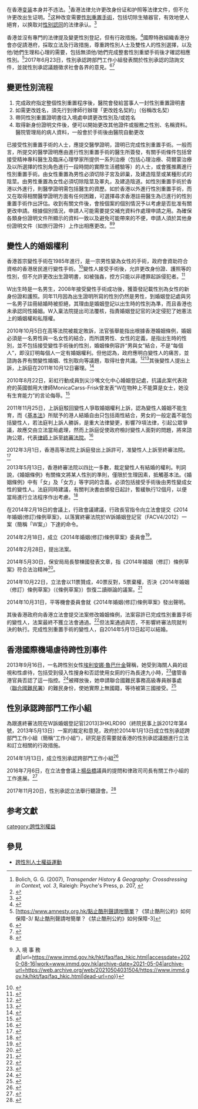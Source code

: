 {{Trivia|time=2020-08-03T00:39:24+00:00}}
在香港[[变装|变装]]本身并不违法。<ref>Bolich, G. G. (2007), ''Transgender History & Geography: Crossdressing in Context, vol. 3'', Raleigh: Psyche's Press, p. 207, {{ISBN|0-615-16766-7}}</ref>香港法律允许更改身份证和护照等法律文件，但不允许更改出生证明。<ref>{{Cite web |url=http://www.fridae.com/newsfeatures/2010/08/19/10235.ms-w-vs-the-hong-kong-registrar-of-marriages |title=Ms W vs. the Hong Kong Registrar of Marriages, Fridae.com |accessdate=2020-07-24 |archive-date=2010-09-26 |archive-url=https://web.archive.org/web/20100926115929/http://fridae.com/newsfeatures/2010/08/19/10235.ms-w-vs-the-hong-kong-registrar-of-marriages |dead-url=no }}</ref>这种改变需要[[性別重置手術|性別重置手術]]，包括切除生殖器官，有效地使人絕育，以换取对[[性别認同|性别認同]]的法律承认。<ref>{{cite news|last1=Law|first1=Violet|title=Hong Kong court denies male status to 3 transgender men|url=https://apnews.com/6128011e768f49e28118f0c9646c5e54|accessdate=2019-02-01|work=AP NEWS|date=2019-02-01|archive-date=2019-06-24|archive-url=https://web.archive.org/web/20190624072118/https://www.apnews.com/6128011e768f49e28118f0c9646c5e54|dead-url=no}}</ref>

香港並沒有專門的法律提及變更性別登記，但有行政措施。<ref>{{Cite web |url=http://tgr.org.hk/joomla30/index.php/zh/2/2016-10-17-09-19-38 |title=於香港安排接受性別重置手術（變性手術）概要及細節 |accessdate=2020-07-24 |archive-date=2018-05-13 |archive-url=https://web.archive.org/web/20180513162515/http://tgr.org.hk/joomla30/index.php/zh/2/2016-10-17-09-19-38 |dead-url=no }}</ref>國際特赦組織香港分會亦促請港府，採取立法及行政措施，尊重跨性別人士及雙性人的性別選擇，以及他/她們生理和心理的需要，包括無須他/她們完成整套性別重塑手術後才確認相應性別。<ref>[https://www.amnesty.org.hk/點止酷刑聲請咁簡單？《禁止酷刑公約》如何保障-3/ 點止酷刑聲請咁簡單？《禁止酷刑公約》如何保障-3]</ref>2017年6月23日，性別承認跨部門工作小組發表關於性別承認的諮詢文件，並就性別承認議題徵求社會各界的意見。<ref>{{Cite web |url=http://www.info.gov.hk/gia/general/201706/23/P2017062300566.htm |title=性別承認議題公眾諮詢展開 |accessdate=2020-07-24 |archive-date=2018-05-02 |archive-url=https://web.archive.org/web/20180502205714/http://www.info.gov.hk/gia/general/201706/23/P2017062300566.htm |dead-url=no }}</ref><ref>{{Cite web |url=http://www.iwggr.gov.hk/chi/pdf/consultation01.pdf |title=性別承認跨部門工作小組 諮詢文件：第 1 部分 性別承認 |accessdate=2020-07-24 |archive-date=2017-08-10 |archive-url=https://web.archive.org/web/20170810131735/http://www.iwggr.gov.hk/chi/pdf/consultation01.pdf |dead-url=no }}</ref>

== 變更性別流程 ==

# 完成政府指定整個性別重置程序後，醫院會發給當事人一封性別重置證明書
# 如需更改姓名，須先行到律師行辦理「更改姓名契約」（俗稱改名契）
# 帶同性別重置證明書往入境處申請更改性別及/或姓名
# 取得新身份證明文件後，便可以開始更改其他證件或服務之性別、名稱資料。醫院管理局的病人資料，一般會於手術後由醫院自動更改
已接受性別重置手術的人士，應提交醫學證明，證明已完成性別重置手術。一般而言，所提交的醫學證明應由進行性別重置手術的醫生所簽發，有關手術條件包括曾接受精神專科醫生及臨床心理學家所提供一系列治療（包括心理治療、荷爾蒙治療及以所選擇的性別角色進行一段時間的實際生活體驗等）的人士，或會獲推薦進行性別重置手術。由女性重置為男性必須切除子宮及卵巢，及建造陰莖或某種形式的陰莖。由男性重置為女性必須切除陰莖及睪丸，及建造陰道。如性別重置手術於香港以外進行，則醫學證明需包括醫生的資歷。如於香港以外進行性別重置手術，而又在取得相關醫學證明方面有任何困難，可選擇尋求香港註冊醫生為已進行的性別重置手術作出評估。收到有關文件後，會按個案的個別情況予以考慮是否批准有關更改申請。根據個別情況，申請人可能需要提交補充資料作處理申請之用。為確保各類身份證明文件所顯示的資料一致以及避免可能帶來的不便，申請人須於其他身份證明文件（如旅行證件）上作出相應更改。<ref>{{Cite web|title=性別重置醫療資訊|url=https://tgr.org.hk/index.php/zh/2/2016-10-17-09-19-38|accessdate=2020-08-16|last=Meow|first=Mabel|work=TGR 跨性別資源中心 Transgender Resource Center|language=zh-tw|archive-date=2021-01-22|archive-url=https://web.archive.org/web/20210122223116/https://tgr.org.hk/index.php/zh/2/2016-10-17-09-19-38|dead-url=no}}</ref><ref>{{Cite web|title=身 份 證 {{!}} 入 境 事 務 處|url=https://www.immd.gov.hk/hkt/faq/faq_hkic.html|accessdate=2020-08-16|work=www.immd.gov.hk|archive-date=2021-05-04|archive-url=https://web.archive.org/web/20210504031504/https://www.immd.gov.hk/hkt/faq/faq_hkic.html|dead-url=no}}</ref>

== 變性人的婚姻權利 ==
{{Main|香港變性人婚權案}}
香港首宗變性手術在1985年進行，是一宗男性變為女性的手術，政府會資助符合資格的香港居民進行變性手術。<ref>{{Cite news|url=http://orientaldaily.on.cc/cnt/news/20090826/00176_003.html|title=公院做手術只須住院費|publisher=《[[東方日報|東方日報]]》|date=2009-08-26|language=zh-hant|accessdate=2009-08-26|archive-date=2009-08-28|archive-url=https://web.archive.org/web/20090828123706/http://orientaldaily.on.cc/cnt/news/20090826/00176_003.html|dead-url=no}}</ref>變性人接受手術後，允許更改身份證、護照等的性別，但不允許更改出生證明書，如被強姦，控方只能以非禮罪起訴侵犯者。<ref>{{Cite web|title=香港有逾百人完成變性手術 其中“女變男”佔多|url=http://big5.huaxia.com/xw/ga/00246314.html|accessdate=2004-04-29|year=2004|publisher=《[[華夏經緯網|華夏經緯網]]》|language=zh-hant|archive-date=2004-10-25|archive-url=https://web.archive.org/web/20041025180403/http://big5.huaxia.com/xw/ga/00246314.html|dead-url=no}}</ref>

W出生時是一名男生，2008年接受變性手術成功後，獲簽發記載性別為女性的新身份證和護照。同年11月因為出生證明所寫的性別仍然是男性，到婚姻登記處與另一名男子註冊結婚時被拒絕，其理由是婚姻登記以出生時的性別為準，而且香港也未承認同性婚姻。W入稟法院提出司法覆核，指責婚姻登記官的決定侵犯了她憲法上的婚姻權和私隱權。

2010年10月5日在高等法院被裁定敗訴，法官張舉能指出根據香港婚姻條例，婚姻必須是一名男性與一名女性的結合，而所謂男性、女性的定義，是指出生時的性別，並不包括接受變性手術後的性別，婚姻條例容許“男與女”結合，不是“每個人”，即沒訂明每個人一定有婚姻權利。但他認為，政府應明白變性人的痛苦，並諮詢各界有關變性婚姻、性別取向等議題，取得社會共識。<ref>{{Cite web|title=高院司法覆核裁決：變性人不准結婚|url=http://hk.apple.nextmedia.com/template/apple/art_main.php?iss_id=20101006&sec_id=4104&art_id=14523827|accessdate=2010-10-06|year=2010|publisher=《[[蘋果日報_(香港)|蘋果日報 (香港)]]》|language=zh-hant|archive-date=2010-10-07|archive-url=https://web.archive.org/web/20101007225651/http://www1.hk.apple.nextmedia.com/template/apple/art_main.php?iss_id=20101006&sec_id=4104&art_id=14523827|dead-url=no}}</ref><ref>{{Cite web|title=港變性新娘爭註冊結婚敗訴 法官促諮詢公眾（圖）|url=http://www.hkcna.hk/content/2010/1006/71121.shtml|accessdate=2010-10-06|year=2010|publisher=《[[香港新聞網|香港新聞網]]》|language=zh-hant|archive-date=2014-07-14|archive-url=https://web.archive.org/web/20140714212708/http://www.hkcna.hk/content/2010/1006/71121.shtml|dead-url=no}}</ref>其後變性人提出上訴，上訴庭在2011年10月12日審理。<ref>{{Cite web|title=變性人爭結婚權上訴|url=http://hk.apple.nextmedia.com/template/apple/art_main.php?iss_id=20111013&sec_id=4104&art_id=15700823|accessdate=2011-10-13|year=2011|publisher=[[蘋果日報|蘋果日報]]|language=zh-hant}}</ref>

2010年8月22日，彩虹行動成員到尖沙嘴文化中心婚姻登記處，抗議此案代表政府的英國御用大律師MonicaCarss-Frisk曾发表“Ｗ在物种上不能算是女士，她没有生育能力”的言论侮辱。<ref>{{Cite web|title=團體抗議律師變性婚姻言論|url=http://hk.apple.nextmedia.com/template/apple/art_main.php?iss_id=20100823&sec_id=4104&art_id=14372717|accessdate=2010-08-22|year=2010|publisher=《[[蘋果日報_(香港)|蘋果日報 (香港)]]》|language=zh-hant}}</ref>

2011年11月25日，上訴庭駁回變性人爭取婚姻權利上訴，認為變性人婚姻不能生育，而《[[中華人民共和國香港特別行政區基本法|基本法]]》所賦予的港人結婚自由只包括兩性結合，男女的一般定義不能包括變性人，若法庭判上訴人勝訴，是重大法律變更，影響79項法律，引起公眾爭議，故應交由立法當局處理，然而上訴庭促使政府檢討變性人面對的問題，將來諮詢公眾，代表[[律師|律師]]上訴至[[香港特別行政區終審法院|終審法院]]。<ref>{{Cite web|title=變性人爭婚權上訴失敗|url=http://hk.apple.nextmedia.com/template/apple/art_main.php?iss_id=20111126&sec_id=4104&subsec_id=12740&art_id=15836941|accessdate=2011-11-26|year=2010|publisher=《[[蘋果日報_(香港)|蘋果日報 (香港)]]》|language=zh-hant}}</ref>

2012年3月1日，香港高等法院上訴庭發出上訴許可，准變性人上訴至終審法院。<ref>{{Cite web|title=變性人准上訴終院|url=http://hk.apple.nextmedia.com/template/apple/art_main.php?iss_id=20120302&sec_id=4104&subsec_id=12740&art_id=16119638|accessdate=2012-03-02|year=2012|publisher=《[[蘋果日報_(香港)|蘋果日報 (香港)]]》|language=zh-hant|archive-date=2012-03-04|archive-url=https://web.archive.org/web/20120304171614/http://hk.apple.nextmedia.com/template/apple/art_main.php?iss_id=20120302&sec_id=4104&subsec_id=12740&art_id=16119638|dead-url=no}}</ref>

2013年5月13日，香港終審法院以四比一多數，裁定變性人有結婚的權利。判詞說，《婚姻條例》有關條文將某人性別的準則，僅限於生理因素，抵觸基本法。《婚姻條例》中有「女」及「女方」等字詞的含義，必須包括接受手術後由男性變成女性的變性人。法庭同時建議，有關判決書由頒發日起計，暫緩執行12個月，以便當局進行立法程序作出考慮。<ref>{{Cite web|title=W小姐為變性人爭得結婚權 (港聞)|url=http://www.singtao.com/breakingnews/20130513a174956.asp|accessdate=2013-05-13|year=2013|publisher=《[[星島日報|星島日報]]》|language=zh-hant}}</ref>

在2014年2月18日的會議上，行政會議建議，行政長官指令向立法會提交《2014年婚姻(修訂)條例草案》，以落實終審法院於W訴婚姻登記官（FACV4/2012）一案（簡稱「W案」）下達的命令。

2014年2月18日，成立《2014年婚姻(修訂)條例草案》委員會<ref>{{Cite web|title=香港特別行政區立法會 - 《2014年婚姻(修訂)條例草案》委員會|url=http://www.legco.gov.hk/yr13-14/chinese/bc/bc52/general/bc52.htm|accessdate=2018-05-10|work=www.legco.gov.hk|language=zh|archive-date=2017-05-27|archive-url=https://web.archive.org/web/20170527174721/http://www.legco.gov.hk/yr13-14/chinese/bc/bc52/general/bc52.htm|dead-url=no}}</ref>。

2014年2月28日，提出法案。

2014年5月30日，保安局局長黎棟國發表文章，指《2014年婚姻（修訂）條例草案》符合法治精神<ref>{{Cite web|title=保安局-立法會事務-法案-保安局局長相關文章-《2014年婚姻（修訂）條例草案》符合法治精神|url=http://www.sb.gov.hk/chi/legco/mbill_30_05_2014.htm|accessdate=2018-05-10|work=www.sb.gov.hk|language=zh-hk|archive-date=2018-06-12|archive-url=https://web.archive.org/web/20180612204505/http://www.sb.gov.hk/chi/legco/mbill_30_05_2014.htm|dead-url=no}}</ref>。

2014年10月22日，立法會以11票贊成，40票反對，5票棄權，否決《2014年婚姻（修訂）條例草案》（《條例草案》）恢復二讀辯論的議案。<ref>{{Cite web|title=立法會否決《２０１４年婚姻（修訂）條例草案》|url=http://www.info.gov.hk/gia/general/201410/22/P201410220925.htm|accessdate=2018-05-10|work=www.info.gov.hk|archive-date=2018-06-16|archive-url=https://web.archive.org/web/20180616080407/http://www.info.gov.hk/gia/general/201410/22/P201410220925.htm|dead-url=no}}</ref>

2014年10月31日，平等機會委員會就《2014年婚姻(修訂)條例草案》發出聲明。

其後香港政府向香港立法會提交法案修改婚姻條例，法案容許已完成性別重置手術的變性人，法案最終不獲立法會通過。<ref name=":0">{{Cite web|title=W v. THE REGISTRAR OF MARRIAGES [2013] HKCFA 39; [2013] 3 HKLRD 90; (2013) 16 HKCFAR 112; [2013] 3 HKC 375; FACV 4/2012 (13 May 2013)|url=http://www.hklii.hk/eng/hk/cases/hkcfa/2013/39.html|accessdate=2018-05-13|work=www.hklii.hk|archive-date=2019-01-18|archive-url=https://web.archive.org/web/20190118182428/http://www.hklii.hk/eng/hk/cases/hkcfa/2013/39.html|dead-url=no}}</ref>但法案通過與否，不影響終審法院就判決的執行。完成性別重置手術的變性人，自2014年5月13日起可以結婚。

== 香港國際機場虐待跨性別事件 ==
2013年9月16日，一名跨性別女性[[埃利安娜·魯巴什金|埃利安娜·魯巴什金]]聲稱，她受到海關人員的歧視和性虐待，包括受到侵入性搜身和否認使用女廁的行為長達九小時，<ref name="Gay News Network">{{citation|url=http://gaynewsnetwork.com.au/news/trans-woman-subjected-to-invasive-search-at-hong-kong-airport-12289.html|date=2013-11-01|accessdate=2014-02-02|title=Trans woman subjected to invasive search at Hong Kong airport|url-status=dead|archiveurl=https://web.archive.org/web/20140220123632/http://gaynewsnetwork.com.au/news/trans-woman-subjected-to-invasive-search-at-hong-kong-airport-12289.html|archivedate=2014-02-20}}</ref>儘管香港官員否認了這一指控。<ref name="SCMP 2013">{{citation|url=http://www.scmp.com/news/hong-kong/article/1346238/transgender-woman-hong-kong-customs-officers-behaved-animals-during|periodical=South China Morning Post|date=2013-11-01|accessdate=2014-02-02|title=Hong Kong customs officers behaved 'like animals' during body search|archive-date=2014-02-14|archive-url=https://web.archive.org/web/20140214030429/http://www.scmp.com/news/hong-kong/article/1346238/transgender-woman-hong-kong-customs-officers-behaved-animals-during|dead-url=no}}</ref>被釋放後，她申請聯合國難民事務高級專員辦事處（[[聯合國難民署|聯合國難民署]]）的難民身份，使她實際上無國籍，等待被第三國接受。<ref name="Apple Daily">{{citation|url=http://hk.apple.nextmedia.com/news/art/20131103/18491211|periodical=Apple Daily|date=2013-11-01|accessdate=2014-02-02|title=為換護照慘失國籍失學位失尊嚴　被海關當畜牲 跨性別博士來港 三失不是人 (A want to change her passport costed her nationality, degree and dignity - Treated by customs like an animal - Transgender doctorate student came to Hong Kong and lost everything)|url-status=live|archiveurl=https://web.archive.org/web/20140129181129/http://hk.apple.nextmedia.com/news/art/20131103/18491211|archivedate=2014-01-29}}</ref>

== 性別承認跨部門工作小組 ==
為跟進終審法院在W訴婚姻登記官[2013]3HKLRD90（終院民事上訴2012年第4號，2013年5月13日）一案的裁定和意見，政府於2014年1月13日成立性別承認跨部門工作小組（簡稱“工作小組”），研究是否需要就香港的性別承認議題進行立法和訂立相關的行政措施。

2014年1月13日，成立性別承認跨部門工作小組<ref>{{Cite web|title=性別承認跨部門工作小組|url=http://www.iwggr.gov.hk/chi/index.html|accessdate=2018-05-04|work=www.iwggr.gov.hk|language=zh|archive-date=2018-05-05|archive-url=https://web.archive.org/web/20180505134947/http://www.iwggr.gov.hk/chi/index.html|dead-url=no}}</ref>

2016年7月6日，在立法會會議上[[楊岳橋|楊岳橋]]議員的提問和律政司司長有關工作小組的工作進展。<ref>{{Cite web|title=立法會七題︰保障變性人的權利|url=http://www.info.gov.hk/gia/general/201607/06/P201607060767.htm|accessdate=2018-05-09|work=www.info.gov.hk|archive-date=2018-06-16|archive-url=https://web.archive.org/web/20180616110600/http://www.info.gov.hk/gia/general/201607/06/P201607060767.htm|dead-url=no}}</ref>

2017年11月20日，性別承認立法舉行聽證會。<ref>{{Cite web|title=香港特別行政區立法會 - 司法及法律事務委員會 (會議議程) 2017年11月20日|url=https://www.legco.gov.hk/yr17-18/chinese/panels/ajls/agenda/ajls20171120.htm|accessdate=2018-05-09|work=www.legco.gov.hk|language=zh|archive-date=2018-05-05|archive-url=https://web.archive.org/web/20180505070104/https://www.legco.gov.hk/yr17-18/chinese/panels/ajls/agenda/ajls20171120.htm|dead-url=no}}</ref>

== 参考文獻 ==
{{Reflist|2}}
[[category:跨性別權益|category:跨性別權益]]

==參見==
* [[跨性別人士權益運動|跨性別人士權益運動]]